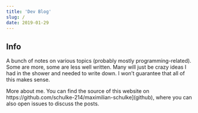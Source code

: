 ```yaml
---
title: 'Dev Blog'
slug: /
date: 2019-01-29
---
```




<LatestArticles />

## Info

A bunch of notes on various topics (probably mostly programming-related). Some are more, some are less well written. Many will just be crazy ideas I had in the shower and needed to write down. I won’t guarantee that all of this makes sense.

<Link to="/about">More about me.</Link> You can find the source of this website on https://github.com/schulke-214/maximilian-schulke](github), where you can also open issues to discuss the posts.
